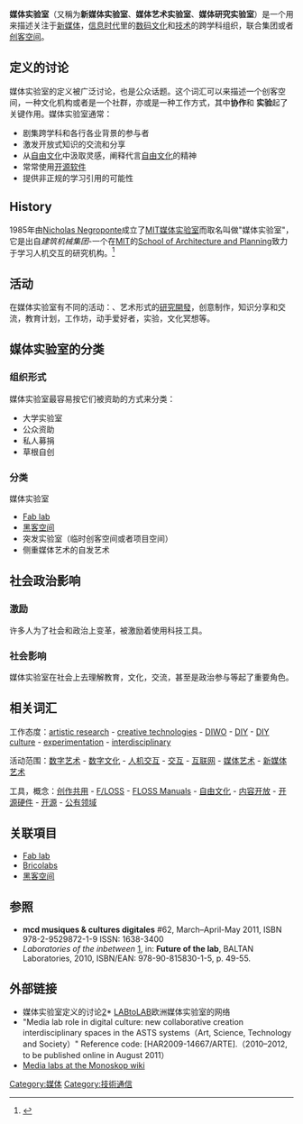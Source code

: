 '''媒体实验室'''（又稱为'''新媒体实验室'''、'''媒体艺术实验室'''、'''媒体研究实验室'''）是一个用来描述关注于[[新媒体|新媒体]]，[[信息时代|信息时代]]里的[[数码文化|数码文化]]和[[技术|技术]]的跨学科组织，联合集团或者[[创客空间|创客空间]]。

== 定义的讨论 ==
媒体实验室的定义被广泛讨论，也是公众话题。这个词汇可以来描述一个创客空间，一种文化机构或者是一个社群，亦或是一种工作方式，其中'''协作'''和 '''实验'''起了关键作用。媒体实验室通常：
* 剧集跨学科和各行各业背景的参与者
* 激发开放式知识的交流和分享
* 从[[自由文化|自由文化]]中汲取灵感，阐释代言[[自由文化|自由文化]]的精神
* 常常使用[[开源软件|开源软件]]
* 提供非正规的学习引用的可能性

== History ==
{{Expand section|date=June 2011}}

1985年由[[Nicholas_Negroponte|Nicholas Negroponte]]成立了[[MIT媒体实验室|MIT媒体实验室]]而取名叫做"媒体实验室"，它是出自''建筑机械集团''-一个在[[MIT|MIT]]的[[MIT_School_of_Architecture_and_Planning|School of Architecture and Planning]]致力于学习人机交互的研究机构。<ref name=mcd>{{cite journal|last=Chardonnet|first=Ewen|journal=mcd musiques & cultures digitales|date=March–April-May 2011|year=2011|volume=62|pages=15|accessdate=9 June 2011}}</ref>

== 活动 ==
{{Expand section|date=June 2011}}

在媒体实验室有不同的活动：、艺术形式的[[研究開發|研究開發]]，创意制作，知识分享和交流，教育计划，工作坊，动手爱好者，实验，文化冥想等。 

== 媒体实验室的分类 ==
===组织形式 ===
媒体实验室最容易按它们被资助的方式来分类：
* 大学实验室
* 公众资助
* 私人募捐
* 草根自创

=== 分类 ===
媒体实验室
* [[Fab_lab|Fab lab]]
* [[黑客空间|黑客空间]]
* 突发实验室（临时创客空间或者项目空间）
* 侧重媒体艺术的自发艺术

== 社会政治影响 ==
{{Expand section|date=June 2011}}

=== 激励 ===
许多人为了社会和政治上变革，被激励着使用科技工具。

=== 社会影响 ===

媒体实验室在社会上去理解教育，文化，交流，甚至是政治参与等起了重要角色。

== 相关词汇 ==

工作态度：[[artistic_research|artistic research]] - [[creative_technologies|creative technologies]] - [[DIWO|DIWO]] - [[DIY|DIY]] - [[DIY_culture|DIY culture]] - [[experimentation|experimentation]] - [[interdisciplinary|interdisciplinary]]

活动范围：[[数字艺术|数字艺术]] - [[数字文化|数字文化]] - [[人机交互|人机交互]] - [[交互|交互]] - [[互联网|互联网]] - [[媒体艺术|媒体艺术]] - [[新媒体艺术|新媒体艺术]]

工具，概念：[[创作共用|创作共用]] - [[F/LOSS|F/LOSS]] - [[FLOSS_Manuals|FLOSS Manuals]] - [[自由文化|自由文化]] - [[内容开放|内容开放]] - [[开源硬件|开源硬件]] - [[开源|开源]] - [[公有领域|公有领域]]

== 关联項目 ==
* [[Fab_lab|Fab lab]]
* [[Bricolabs|Bricolabs]]
* [[黑客空间|黑客空间]]

== 参照 ==
* '''mcd musiques & cultures digitales''' #62, March–April-May 2011, ISBN 978-2-9529872-1-9 ISSN: 1638-3400
* ''Laboratories of the inbetween'' [https://web.archive.org/web/20120313162434/http://www.constantvzw.org/verlag/spip.php?page=article&id_article=110], in: '''Future of the lab''', BALTAN Laboratories, 2010, ISBN/EAN: 978-90-815830-1-5, p. 49-55.

{{Reflist}}

== 外部链接 ==
* 媒体实验室定义的讨论[https://web.archive.org/web/20120325043959/http://www.labtolab.org/~labtolab/wiki/index.php/Media_lab]* [http://labtolab.org LABtoLAB]{{Wayback|url=http://www.labtolab.org/~labtolab/wiki/index.php/Media_lab |date=20120325043959 }}欧洲媒体实验室的网络
* "Media lab role in digital culture: new collaborative creation interdisciplinary spaces in the ASTS systems（Art, Science, Technology and Society）" Reference code: [HAR2009-14667/ARTE].（2010–2012, to be published online in August 2011）
* [https://web.archive.org/web/20120304134245/http://www.burundi.sk/monoskop/index.php/Category:Media_art_labs Media labs at the Monoskop wiki]

[[Category:媒体|Category:媒体]]
[[Category:技術通信|Category:技術通信]]